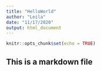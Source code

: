 ---
title: "HelloWorld"
author: "Leila"
date: "11/17/2020"
output: html_document
---

```{r setup, include=FALSE}
knitr::opts_chunk$set(echo = TRUE)
```

## This is a markdown file 
